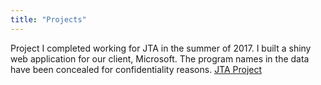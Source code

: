 ```yaml
---
title: "Projects"
---
```


Project I completed working for JTA in the summer of 2017.  I built a shiny web application for our client, Microsoft.  The program names in the data have been concealed for confidentiality reasons.
[JTA Project](https://trevorjohnson.shinyapps.io/jta_app/)


